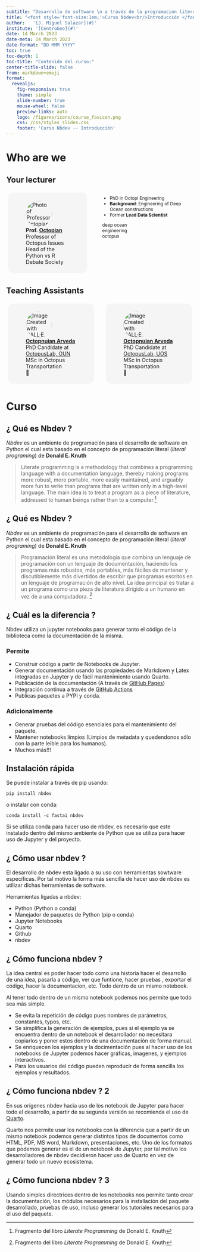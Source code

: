 ```yaml
---
subtitle: "Desarrollo de software \n a través de la programación literal -- Curso nbdev"
title: "<font style='font-size:1em;'>Curso Nbdev<br/>Introducción </font>"
author:   '[J. Miguel Salazar](#)'
institute: '[CentroGeo](#)'
date: 14 March 2023
date-meta: 14 March 2023
date-format: "DD MMM YYYY"
toc: true
toc-depth: 1
toc-title: "Contenido del curso:"
center-title-slide: false
from: markdown+emoji
format:
  revealjs: 
    fig-responsive: true
    theme: simple
    slide-number: true
    mouse-wheel: false
    preview-links: auto
    logo: /figures/icons/course_favicon.png
    css: /css/styles_slides.css
    footer: 'Curso Nbdev -- Introducción'
---
```


# Who are we

## Your lecturer {.smaller}

::: columns

::: {.column style="display:inline-block;width:40%;height:60%;border-radius:1em;margin:1%;padding:1.5%;background-color:#f5f5f5"}
<figure>
    <img src="/figures/people/professor_octopus.png" alt="Photo of Professor Octopian" role="presentation" style="object-fit: cover;width:5em;height:5em;border-radius: 50%;font-size:1em;" class="img-responsive atto_image_button_text-bottom">
    <figcaption>
        <strong>Prof.&nbsp;<span><a href="#" target="_blank" class="external">Octopian</a></span></strong> 
        <br/>Professor of Octopus Issues
        <br/>Head of the Python vs R Debate Society
    </figcaption>
</figure>
:::

::: {.column style="width:50%;font-size:0.85em;margin-left:3%;"}
- PhD in Octopi Engineering
- **Background**: Engineering of Deep Ocean constructions
- Former **Lead Data Scientist**

<span class="tag" style="background-color:var(--quarto-hl-st-color)">deep ocean</span>
<br/>
<span class="tag" style="background-color:var(--quarto-hl-fu-color)">engineering</span>
<br/>
<span class="tag" style="background-color:var(--quarto-hl-dv-color)">octopus</span>

:::

:::

## Teaching Assistants {.smaller}

::: columns

::: {.column style="display:inline-block;width:40%;height:60%;border-radius:1em;margin:1%;padding:1.5%;background-color:#f5f5f5"}
<figure>
    <img src="/figures/people/ta_octopunian.png" alt="Image Created with DALL·E. Prompt: 'octopus-like alien futuristic non-binary happy teaching assistant, phd student Octopunian, award-winning professional high-quality studio headshot'" role="presentation" style="object-fit: cover;width:5em;height:5em;border-radius: 50%;font-size:1em;" class="img-responsive atto_image_button_text-bottom">
    <figcaption>
        <strong><span><a href="#" target="_blank" class="external">Octopnuian Arveda</a></span></strong>
        <br/> 
        PhD Candidate at [OctopusLab, OUN](#) <br>
        MSc in Octopus Transportation<br/>
        📧 
        <br/>
    </figcaption>
</figure>
:::

::: {.column style="display:inline-block;width:40%;height:60%;border-radius:1em;margin:1%;padding:1.5%;background-color:#f5f5f5"}
<figure>
    <img src="/figures/people/ta_octopunian2.png" alt="Image Created with DALL·E. Prompt: 'octopus-like alien futuristic non-binary happy teaching assistant, phd student Octopunian, award-winning professional high-quality studio headshot'" role="presentation" style="object-fit: cover;width:5em;height:5em;border-radius: 50%;font-size:1em;" class="img-responsive atto_image_button_text-bottom">
    <figcaption>
        <strong><span><a href="#" target="_blank" class="external">Octopnuian Arveda</a></span></strong>
        <br/> 
        PhD Candidate at [OctopusLab, UOS](#) <br>
        MSc in Octopus Transportation<br/>
        📧 
        <br/>
    </figcaption>
</figure>
:::

:::


# Curso 

##  ¿ Qué es Nbdev ? 

*Nbdev* es un ambiente de programación para el desarrollo de software en Python el cual esta basado en el concepto de programación literal (*literal programing*) de **Donald E. Knuth** 

> Literate programming is a methodology that combines a programming language with a documentation language, thereby making programs more robust, more portable, more easily maintained, and arguably more fun to write than programs that are written only in a high-level language. The main idea is to treat a program as a piece of literature, addressed to human beings rather than to a computer.[^1]

[^1]: Fragmento del libro *Literate Programming* de Donald E. Knuth


##  ¿ Qué es Nbdev ? 

*Nbdev* es un ambiente de programación para el desarrollo de software en Python el cual esta basado en el concepto de programación literal (*literal programing*) de **Donald E. Knuth** 

> Programación literal es una metodología que combina un lenguaje de programación con un lenguaje de documentación, haciendo los programas más robustos, más portables, más fáciles de mantener y discutiblemente más divertidos de escribir que programas escritos en un lenguaje de programación de alto nivel. La idea principal es tratar a un programa como una pieza de literatura dirigido a un humano en vez de a una computadora. [^1]

[^1]: Fragmento del libro *Literate Programming* de Donald E. Knuth


## ¿ Cuál es la diferencia ?

Nbdev utiliza un jupyter notebooks para generar tanto el código de la biblioteca como la documentación de la misma. 

### Permite 

* Construir código a partir de Notebooks de Jupyter.
* Generar documentación usando las propiedades de Markdown y Latex integradas en Jupyter y de fácil mantenimiento usando Quarto.
* Publicación de la documentación (A través de [GitHub Pages](https://pages.github.com/)) 
* Integración continua a través de [GitHub Actions](https://github.com/features/actions)
* Publicas paquetes a PYPI y conda. 

### Adicionalmente 
 * Generar pruebas del código esenciales para el mantenimiento del paquete.  
 * Mantener notebooks limpios (Limpios de metadata y quedendonos sólo con la parte leible para los humanos).
 * Muchos más!!!

## Instalación rápida

Se puede instalar a través de pip usando:

```
pip install nbdev
```

o instalar con conda:

```
conda install -c fastai nbdev
```

Si se utiliza conda para hacer uso de nbdev, es necesario que este instalado dentro del mismo ambiente de Python que se utiliza para hacer uso de Jupyter y del proyecto. 



## ¿ Cómo usar nbdev ?

El desarrollo de nbdev esta ligado a su uso con herramientas sowtware especificas. Por tal motivo la forma más sencilla de hacer uso de nbdev es utilizar dichas herramientas de software. 


Herramientas ligadas a nbdev:

* Python (Python o conda)
* Manejador de paquetes de Python (pip o conda)
* Jupyter Notebooks
* Quarto
* Github
* nbdev


## ¿ Cómo funciona nbdev ?

La idea central es poder hacer todo como una historia hacer el desarrollo de una idea, pasarla a código, ver que funtione, hacer pruebas , exportar el código, hacer la documentacion, etc. Todo dentro de un mismo notebook. 


Al tener todo dentro de un mismo notebook podemos nos permite que todo sea más simple. 

* Se evita la repetición de código pues nombres de parámetros, constantes, typos, etc. 
* Se simplifica la generación de ejemplos, pues si el ejemplo ya se encuentra dentro de un notebook el desarrollador no necesitara copiarlos y poner estos dentro de una documentación de forma manual. 
* Se enriquecen los ejemplos y la docimentación pues al hacer uso de los notebooks de Jupyter podemos hacer gráficas, imagenes, y ejemplos interactivos.
* Para los usuarios del código pueden reproducir de forma sencilla los ejemplos y resultados. 

## ¿ Cómo funciona nbdev ? 2

En sus origenes nbdev hacia uso de los notebook de Jupyter para hacer todo el desarrollo, a partir de su segunda versión se recomienda el uso de [Quarto](https://quarto.org/).

Quarto nos permite usar los notebooks con la diferencia que a partir de un mismo notebook podemos generar distintos tipos de documentos como HTML, PDF, MS word, Markdown, presentaciones, etc. Uno de los formatos que podemos generar es el de un notebook de Jupyter, por tal motivo los desarrolladores de nbdev decidieron hacer uso de Quarto en vez de generar todo un nuevo ecosistema.  

## ¿ Cómo funciona nbdev ? 3

Usando simples directrices dentro de los notebooks nos permite tanto crear la documentación, los módulos necesarios para la installación del paquete desarrollado, pruebas de uso, incluso generar los tutoriales necesarios para el uso del paquete.




